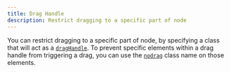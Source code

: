 ```yaml
---
title: Drag Handle
description: Restrict dragging to a specific part of node
---
```


You can restrict dragging to a specific part of node, by specifying a class that will act as a [`dragHandle`](/api-reference/types/node). To prevent specific elements within a drag handle from triggering a drag, you can use the [`nodrag`](/learn/customization/utility-classes#nodrag) class name on those elements.

<RemoteCodeViewer route="examples/nodes/drag-handle" framework="react" />
